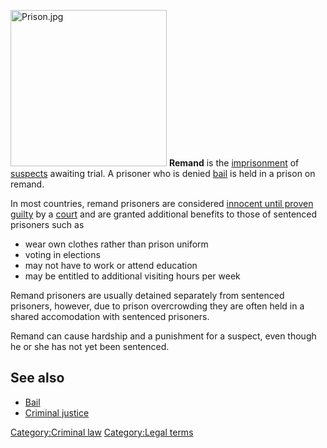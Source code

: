 [[Image:Prison.jpg|right|thumb|250px]]
'''Remand''' is the [[imprisonment]] of [[suspect]]s awaiting trial. A prisoner who is denied [[bail]] is held in a prison on remand.

In most countries, remand prisoners are considered [[innocent until proven guilty]] by a [[court]] and are granted additional benefits to those of sentenced prisoners such as 

*wear own clothes rather than prison uniform
*voting in elections
*may not have to work or attend education
*may be entitled to additional visiting hours per week

Remand prisoners are usually detained separately from sentenced prisoners, however, due to prison overcrowding they are often held in a shared accomodation with sentenced prisoners.

Remand can cause hardship and a punishment for a suspect, even though he or she has not yet been sentenced.

==See also==
*[[Bail]]
*[[Criminal justice]]
[[Category:Criminal law]]
[[Category:Legal terms]]

{{law-stub}}